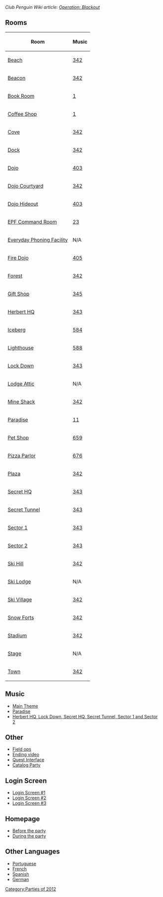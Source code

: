 ''Club Penguin Wiki article: [[clubpenguinwiki:Operation: Blackout|Operation: Blackout]]''

==Rooms==
<center>
{|class="wikitable" border="1"
!Room!!Music
|-
|[[Media:RoomsBeach-OperationBlackout.swf|Beach]]||[[Media:Music342.swf|342]]
|-
|[[Media:RoomsBeacon-OperationBlackout.swf|Beacon]]||[[Media:Music342.swf|342]]
|-
|[[Media:RoomsBook-OperationBlackout.swf|Book Room]]||[[Media:Music1.swf|1]]
|-
|[[Media:RoomsCoffee-OperationBlackout.swf|Coffee Shop]]||[[Media:Music1.swf|1]]
|-
|[[Media:RoomsCove-OperationBlackout.swf|Cove]]||[[Media:Music342.swf|342]]
|-
|[[Media:RoomsDock-OperationBlackout.swf|Dock]]||[[Media:Music342.swf|342]]
|-
|[[Media:RoomsDojo-OperationBlackout.swf|Dojo]]||[[Media:Music21.swf|403]]
|-
|[[Media:RoomsDojoext-OperationBlackout.swf|Dojo Courtyard]]||[[Media:Music342.swf|342]]
|-
|[[Media:RoomsDojohide-OperationBlackout.swf|Dojo Hideout]]||[[Media:Music403.swf|403]]
|-
|[[Media:RoomsAgentcom-OperationBlackout.swf|EPF Command Room]]||[[Media:Music23.swf|23]]
|-
|[[Media:RoomsAgentlobbymulti-OperationBlackout.swf|Everyday Phoning Facility]]||N/A
|-
|[[Media:RoomsDojofire-OperationBlackout.swf|Fire Dojo]]||[[Media:Music405.swf|405]]
|-
|[[Media:RoomsForest-OperationBlackout.swf|Forest]]||[[Media:Music342.swf|342]]
|-
|[[Media:RoomsShop-OperationBlackout.swf|Gift Shop]]||[[Media:Music345.swf|345]]
|-
|[[Media:BlackoutParty4.swf|Herbert HQ]]||[[Media:Music343.swf|343]]
|-
|[[Media:BlackoutBerg.swf|Iceberg]]||[[Media:Music584.swf|584]]
|-
|[[Media:BlackoutLight.swf|Lighthouse]]||[[Media:Music588.swf|588]]
|-
|[[Media:RoomsParty2-OperationBlackout.swf|Lock Down]]||[[Media:Music343.swf|343]]
|-
|[[Media:BlackoutAttic.swf|Lodge Attic]]||N/A
|-
|[[Media:BlackoutShack.swf|Mine Shack]]||[[Media:Music342.swf|342]]
|-
|[[Media:RoomsParty1-OperationBlackout.swf|Paradise]]||[[Media:Music11.swf|11]]
|-
|[[Media:BlackoutPet.swf|Pet Shop]]||[[Media:Music659.swf|659]]
|-
|[[Media:BlackoutPizza.swf|Pizza Parlor]]||[[Media:Music676.swf|676]]
|-
|[[Media:BlackoutPlaza.swf|Plaza]]||[[Media:Music342.swf|342]]
|-
|[[Media:BlackoutParty7.swf|Secret HQ]]||[[Media:Music343.swf|343]]
|-
|[[Media:BlackoutParty6.swf|Secret Tunnel]]||[[Media:Music343.swf|343]]
|-
|[[Media:RoomsParty3-OperationBlackout.swf|Sector 1]]||[[Media:Music343.swf|343]]
|-
|[[Media:BlackoutParty5.swf|Sector 2]]||[[Media:Music343.swf|343]]
|-
|[[Media:BlackoutHill.swf|Ski Hill]]||[[Media:Music342.swf|342]]
|-
|[[Media:BlackoutLodge.swf|Ski Lodge]]||N/A
|-
|[[Media:BlackoutVillage.swf|Ski Village]]||[[Media:Music342.swf|342]]
|-
|[[Media:BlackoutForts.swf|Snow Forts]]||[[Media:Music342.swf|342]]
|-
|[[Media:BlackoutRink.swf|Stadium]]||[[Media:Music342.swf|342]]
|-
|[[Media:BlackoutStage.swf|Stage]]||N/A
|-
|[[Media:RoomsTown-OperationBlackout.swf|Town]]||[[Media:Music342.swf|342]]
|}
</center>

==Music==
*[[Media:Music342.swf|Main Theme]]
*[[Media:Music11.swf|Paradise]]
*[[Media:Music343.swf|Herbert HQ, Lock Down, Secret HQ, Secret Tunnel, Sector 1 and Sector 2]]

==Other==
*[[Media:OperationBlackOutPrePlayV2ContentEnClose upsField ops.swf|Field ops]]
*[[Media:OperationBlackoutClientVideoPlayer.swf|Ending video]]
*[[Media:ENCloseUpsBlackoutQuestInterface.swf|Quest Interface]]
*[[Media:OperationBlackoutCatalogParty.swf|Catalog Party]]

==Login Screen==
*[[Media:SwfEpf-billboard-teaser.swf|Login Screen #1]]
*[[Media:OperationBlackout2012Pre-Awareness.swf|Login Screen #2]]
*[[Media:SwfEpf-billboard-3-save-island.swf|Login Screen #3]]

==Homepage==
*[[Media:FilesHomepageScene 201.swf|Before the party]]
*[[Media:FilesHomepageScene 204.swf|During the party]]

==Other Languages==
*[[Operation: Blackout/Portuguese|Portuguese]]
*[[Operation: Blackout/French|French]]
*[[Operation: Blackout/Spanish|Spanish]]
*[[Operation: Blackout/German|German]]
{{Parties}}

[[Category:Parties of 2012]]
